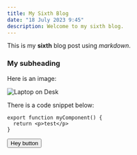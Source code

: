 ```yaml
---
title: My Sixth Blog
date: "18 July 2023 9:45"
description: Welcome to my sixth blog.
---
```


This is my **sixth** blog post using _markdown_.

### My subheading

Here is an image:

![Laptop on Desk](/laptop.jpg)

There is a code snippet below:

```tsx
export function myComponent() {
  return <p>test</p>
}
```

<Button>Hey button</Button>
